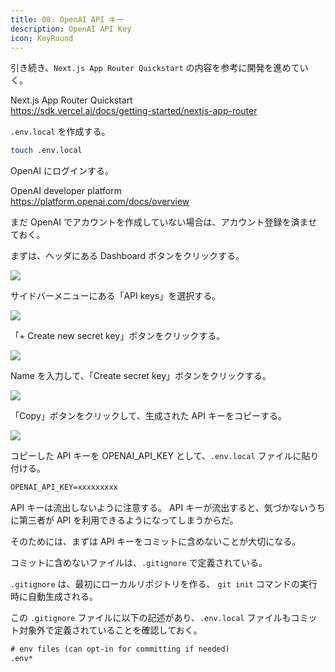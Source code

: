 ```yaml
---
title: 08. OpenAI API キー
description: OpenAI API Key
icon: KeyRound
---
```


引き続き、`Next.js App Router Quickstart` の内容を参考に開発を進めていく。

Next.js App Router Quickstart<br />
https://sdk.vercel.ai/docs/getting-started/nextjs-app-router

`.env.local` を作成する。

```bash title="Terminal"
touch .env.local
```

OpenAI にログインする。

OpenAI developer platform<br />
https://platform.openai.com/docs/overview

まだ OpenAI でアカウントを作成していない場合は、アカウント登録を済ませておく。

まずは、ヘッダにある Dashboard ボタンをクリックする。

![](/02-hands-on/01-basic-rag-app/08_open_ai_api_key/openai_click_dashboard_button_in_header.png)

サイドバーメニューにある「API keys」を選択する。

![](/02-hands-on/01-basic-rag-app/08_open_ai_api_key/openai_select_api_keys_in_sidebar_menu.png)

「+ Create new secret key」ボタンをクリックする。

![](/02-hands-on/01-basic-rag-app/08_open_ai_api_key/openai_submit_create_new_secret_key_button.png)

Name を入力して、「Create secret key」ボタンをクリックする。

![](/02-hands-on/01-basic-rag-app/08_open_ai_api_key/openai_enter_name_and_submit_create_secret_key_button.png)

「Copy」ボタンをクリックして、生成された API キーをコピーする。

![](/02-hands-on/01-basic-rag-app/08_open_ai_api_key/openai_copy_generated_api_key.png)

コピーした API キーを OPENAI_API_KEY として、`.env.local` ファイルに貼り付ける。

```txt title=".env.local"
OPENAI_API_KEY=xxxxxxxxx
```

API キーは流出しないように注意する。
API キーが流出すると、気づかないうちに第三者が API を利用できるようになってしまうからだ。

そのためには、まずは API キーをコミットに含めないことが大切になる。

コミットに含めないファイルは、`.gitignore` で定義されている。

`.gitignore` は、最初にローカルリポジトリを作る、 `git init` コマンドの実行時に自動生成される。

この `.gitignore` ファイルに以下の記述があり、`.env.local` ファイルもコミット対象外で定義されていることを確認しておく。

```txt title=".gitignore（内容抜粋）"
# env files (can opt-in for committing if needed)
.env*
```
